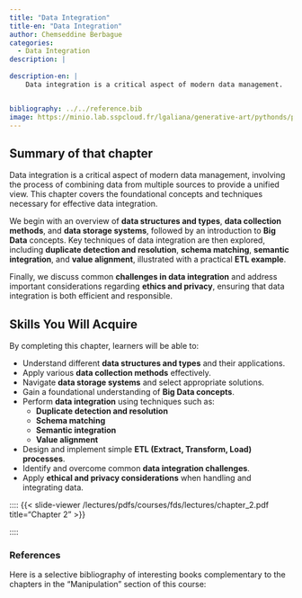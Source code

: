 ```yaml
---
title: "Data Integration"
title-en: "Data Integration"
author: Chemseddine Berbague
categories:
  - Data Integration
description: |
  
description-en: |
    Data integration is a critical aspect of modern data management.


bibliography: ../../reference.bib
image: https://minio.lab.sspcloud.fr/lgaliana/generative-art/pythonds/panda.png
---
```



::: {.content-visible when-profile="en"}

## Summary of that chapter {}

Data integration is a critical aspect of modern data management, involving the process of combining data from multiple sources to provide a unified view. This chapter covers the foundational concepts and techniques necessary for effective data integration.

We begin with an overview of **data structures and types**, **data collection methods**, and **data storage systems**, followed by an introduction to **Big Data** concepts. Key techniques of data integration are then explored, including **duplicate detection and resolution**, **schema matching**, **semantic integration**, and **value alignment**, illustrated with a practical **ETL example**.

Finally, we discuss common **challenges in data integration** and address important considerations regarding **ethics and privacy**, ensuring that data integration is both efficient and responsible.


:::

::: {.callout-tip collapse="true"}
## Skills You Will Acquire

By completing this chapter, learners will be able to:

- Understand different **data structures and types** and their applications.
- Apply various **data collection methods** effectively.
- Navigate **data storage systems** and select appropriate solutions.
- Gain a foundational understanding of **Big Data concepts**.
- Perform **data integration** using techniques such as:
  - **Duplicate detection and resolution**
  - **Schema matching**
  - **Semantic integration**
  - **Value alignment**
- Design and implement simple **ETL (Extract, Transform, Load) processes**.
- Identify and overcome common **data integration challenges**.
- Apply **ethical and privacy considerations** when handling and integrating data.
:::

::::
{{< slide-viewer /lectures/pdfs/courses/fds/lectures/chapter_2.pdf title="Chapter 2" >}}

::::





::: {.content-visible when-profile="en"}

### References {.unnumbered}

Here is a selective bibliography of interesting books
complementary to the chapters in the "Manipulation" section of this course:

:::

::: {#refs}
:::
